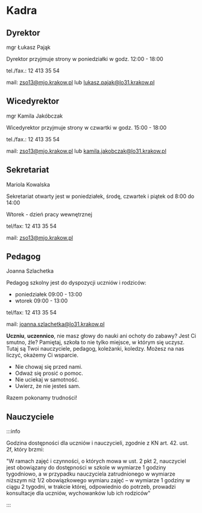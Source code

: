 # Kadra

## Dyrektor

mgr Łukasz Pająk

Dyrektor przyjmuje strony w poniedziałki w godz. 12:00 - 18:00

tel./fax.: 12 413 35 54

mail: zso13@mjo.krakow.pl lub lukasz.pajak@lo31.krakow.pl

## Wicedyrektor

mgr Kamila Jakóbczak

Wicedyrektor przyjmuje strony w czwartki w godz. 15:00 - 18:00

tel./fax.: 12 413 35 54

mail: zso13@mjo.krakow.pl lub kamila.jakobczak@lo31.krakow.pl

## Sekretariat

Mariola Kowalska

Sekretariat otwarty jest w poniedziałek, środę, czwartek i piątek od 8:00 do
14:00

Wtorek - dzień pracy wewnętrznej

tel/fax: 12 413 35 54

mail: zso13@mjo.krakow.pl

## Pedagog

Joanna Szlachetka

Pedagog szkolny jest do dyspozycji uczniów i rodziców:

- poniedziałek 09:00 - 13:00
- wtorek 09:00 - 13:00

tel/fax: 12 413 35 54

mail: joanna.szlachetka@lo31.krakow.pl

**Uczniu**, **uczennico**, nie masz głowy do nauki ani ochoty do zabawy? Jest Ci
smutno, źle? Pamiętaj, szkoła to nie tylko miejsce, w którym się uczysz. Tutaj
są Twoi nauczyciele, pedagog, koleżanki, koledzy. Możesz na nas liczyć, okażemy
Ci wsparcie.

- Nie chowaj się przed nami.
- Odważ się prosić o pomoc.
- Nie uciekaj w samotność.
- Uwierz, że nie jesteś sam.

Razem pokonamy trudności!

## Nauczyciele


<Teachers />

:::info

Godzina dostępności dla uczniów i nauczycieli, zgodnie z KN art. 42. ust. 2f,
który brzmi:

"W ramach zajęć i czynności, o których mowa w ust. 2 pkt 2, nauczyciel jest
obowiązany do dostępności w szkole w wymiarze 1 godziny tygodniowo, a w
przypadku nauczyciela zatrudnionego w wymiarze niższym niż 1/2 obowiązkowego
wymiaru zajęć – w wymiarze 1 godziny w ciągu 2 tygodni, w trakcie której,
odpowiednio do potrzeb, prowadzi konsultacje dla uczniów, wychowanków lub ich
rodziców"

:::
